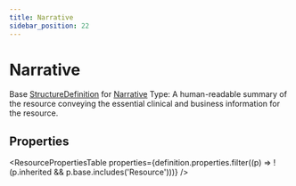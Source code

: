 ```yaml
---
title: Narrative
sidebar_position: 22
---
```



# Narrative

Base <a href="/docs/api/fhir/resources/structuredefinition">StructureDefinition</a> for <a href="/docs/api/fhir/datatypes/narrative">Narrative</a> Type: A human-readable summary of the resource conveying the essential clinical and business information for the resource.

<Tabs queryString="section">
<TabItem value="schema" label="Schema" default>

## Properties

<ResourcePropertiesTable
  properties={definition.properties.filter((p) => !(p.inherited && p.base.includes('Resource')))}
/>

</TabItem>
  
  


</Tabs>
